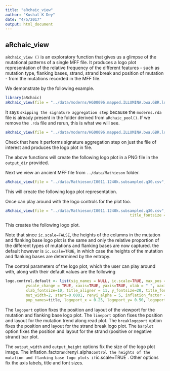 ```yaml
---
title: "aRchaic_view"
author: "Kushal K Dey"
date: "4/5/2017"
output: html_document
---
```


## aRchaic_view

`aRchaic_view ()` is an exploratory function that gives us a glimpse of the mutational patterns of a single MFF file. It produces a logo plot representation of the relative frequency of the different features - such as mutation type, flanking bases, strand, strand break and position of mutation - from the mutations recorded in the MFF file.

We demonstrate by the following example.

```r
library(aRchaic)
aRchaic_view(file = "../data/moderns/HG00096.mapped.ILLUMINA.bwa.GBR.low_coverage.20120522.q30.csv", output_dir = "../utilities/", title = "GBR1")
```

It says `skipping the signature aggregation step` because the `moderns.rda` file is already
present in the folder derived from `aRchaic_pool()`. If we remove the `.rda` file and rerun,
this is what we will see. 

```r
aRchaic_view(file = "../data/moderns/HG00096.mapped.ILLUMINA.bwa.GBR.low_coverage.20120522.q30.csv", output_dir = "../utilities/", title = "GBR1")
```
Check that here it performs signature aggregation step on just the file of interest and 
produces the logo plot in file. 

The above functions will create the following logo plot in a PNG file in the `output_dir` provided. 







Next we view an ancient MFF file from `../data/Mathieson` folder.

```r
aRchaic_view(file = "../data/Mathieson/I0011.1240k.subsampled.q30.csv", output_dir = "../utilities/", title = "I0011")
```

This will create the following logo plot representation.



Once can play around with the logo controls for the plot too.

```r
aRchaic_view(file = "../data/Mathieson/I0011.1240k.subsampled.q30.csv", output_dir = "../utilities/", title = "I0011-2", logo.control = list(ic.scale= FALSE,
                                                       title_fontsize = 20))
```

This creates the following logo plot.



Note that since `ic.scale=FALSE`, the heights of the columns in the mutation and flanking base
logo plot is the same and only the relative proportion of the different types of mutations
and flanking bases are now captured. the default however is `ic.scale=TRUE`, in which case the heights of the mutation and flanking bases are determined by the entropy.

The control parameters of the logo plot, which the user can play around with, along with their default values are the following

```r
logo.control.default <- list(sig_names = NULL, ic.scale=TRUE, max_pos = 20, flanking_bases=1,
         yscale_change = TRUE, xaxis=TRUE, yaxis=TRUE, xlab = " ", xaxis_fontsize=20,
         xlab_fontsize=10, title_aligner = 11, y_fontsize=20, title_fontsize = 35,
         mut_width=2, start=0.0001, renyi_alpha = 5, inflation_factor = c(2,1,2),
         pop_names=title, logoport_x = 0.25, logoport_y= 0.50, logoport_width= 0.25, logoport_height= 0.50, lineport_x = 0.9, lineport_y=0.40, lineport_width=0.32, lineport_height=0.28, breaklogoport_x = 0.94, breaklogoport_y = 0.40, breaklogoport_width=0.30, breaklogoport_height=0.45, barport_x = 0.60, barport_y=0.60, barport_width=0.25, barport_height=0.25, output_width = 1200, output_height = 700)

```

The `logoport` option fixes the position and layout of the viewport for the mutation and flanking base logo plot. The `lineport` option fixes the position and layout for the mutation trend along read plot. The `breaklogoport` option fixes the position and layout for the strand break logo plot. The `barplot` option fixes the position and layout for the strand (positive or negative strand) bar plot.

The `output_width` and `output_height` options fix the size of the logo plot image.
The inflation_factor` and `renyi_alpha` control the heights of the mutation and flanking base
logo plots if `ic.scale=TRUE`. Other options fix the axis labels, title and font sizes.

